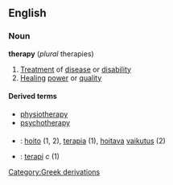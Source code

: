 ==English==
===Noun===
{{wikipedia}}
'''therapy''' (''plural'' therapies)
#[[Treatment]] of [[disease]] or [[disability]]
#[[Healing]] [[power]] or [[quality]]
====Derived terms====
*[[physiotherapy]]
*[[psychotherapy]]

===={{trans}}====
*{{fi}}: [[hoito]] (1, 2), [[terapia]] (1), [[hoitava]] [[vaikutus]] (2)
*{{sv}}: [[terapi]] ''c'' (1)


[[Category:Greek derivations]]